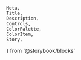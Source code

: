 	Meta,
	Title,
	Description,
	Controls,
	ColorPalette,
	ColorItem,
	Story,
} from '@storybook/blocks'

<Meta of={Header} />

<Title />
<Description />
<Story of={Header.Primary} />

<br />
<br />
<br />

## Цветовая палитра

<br />

<ColorPalette>
	<ColorItem
		title='Цвет шапки'
		colors={{ Default: '#100e19', onHoverTab: '#1f1b2e' }}
	/>
	<ColorItem title='Цвет выпадающего блока' colors={{ Default: '#1f1b2e' }} />
</ColorPalette>
